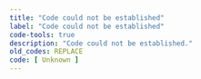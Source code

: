 ```yaml
---
title: "Code could not be established"
label: "Code could not be established"
code-tools: true
description: "Code could not be established."
old_codes: REPLACE
code: [ Unknown ]
---
```

